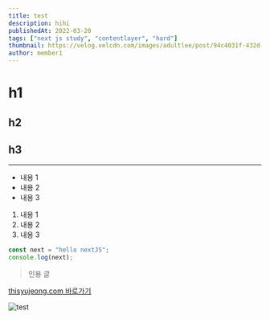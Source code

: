 ```yaml
---
title: test
description: hihi
publishedAt: 2022-03-20
tags: ["next js study", "contentlayer", "hard"]
thumbnail: https://velog.velcdn.com/images/adultlee/post/94c4031f-432d-462b-b91f-181efee2c0df/image.png
author: member1
---
```


# h1

## h2

## h3

---

-   내용 1
-   내용 2
-   내용 3

1. 내용 1
2. 내용 2
3. 내용 3

```js
const next = "hello nextJS";
console.log(next);
```

> 인용 글

[thisyujeong.com 바로가기](https://thisyujeong.com)

<img src="/posts/thumbnail/test.png" alt="test" />
